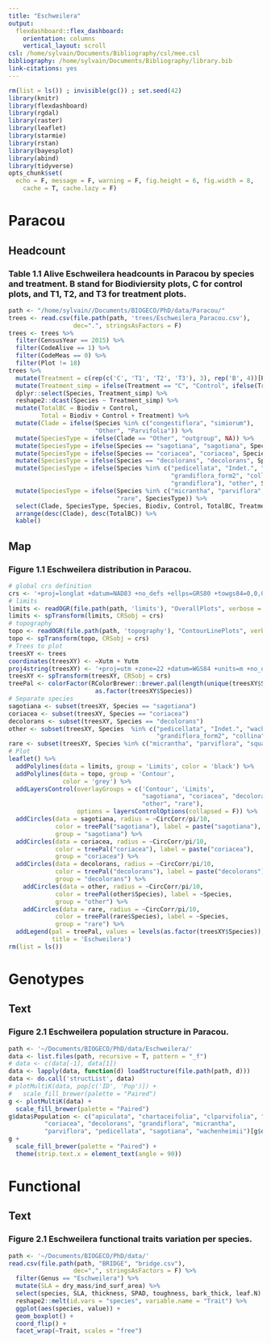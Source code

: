 ```yaml
---
title: "Eschweilera"
output: 
  flexdashboard::flex_dashboard:
    orientation: columns
    vertical_layout: scroll
csl: /home/sylvain/Documents/Bibliography/csl/mee.csl
bibliography: /home/sylvain/Documents/Bibliography/library.bib
link-citations: yes
---
```


```r
rm(list = ls()) ; invisible(gc()) ; set.seed(42)
library(knitr)
library(flexdashboard)
library(rgdal)
library(raster)
library(leaflet)
library(starmie)
library(rstan)
library(bayesplot)
library(abind)
library(tidyverse)
opts_chunk$set(
  echo = F, message = F, warning = F, fig.height = 6, fig.width = 8,
    cache = T, cache.lazy = F)
```

Paracou
==================

Headcount {data-width=200}
-------------------------------------

### Table 1.1 Alive Eschweilera headcounts in Paracou by species and treatment. B stand for Biodiviersity plots, C for control plots, and T1, T2, and T3 for treatment plots.

```r
path <- "/home/sylvain//Documents/BIOGECO/PhD/data/Paracou/"
trees <- read.csv(file.path(path, 'trees/Eschweilera_Paracou.csv'),
                  dec=".", stringsAsFactors = F)
trees <- trees %>% 
  filter(CensusYear == 2015) %>% 
  filter(CodeAlive == 1) %>% 
  filter(CodeMeas == 0) %>% 
  filter(Plot != 18)
trees %>% 
  mutate(Treatment = c(rep(c('C', 'T1', 'T2', 'T3'), 3), rep('B', 4))[Plot]) %>% 
  mutate(Treatment_simp = ifelse(Treatment == "C", "Control", ifelse(Treatment == "B", "Biodiv", "Treatment"))) %>% 
  dplyr::select(Species, Treatment_simp) %>% 
  reshape2::dcast(Species ~ Treatment_simp) %>% 
  mutate(TotalBC = Biodiv + Control,
         Total = Biodiv + Control + Treatment) %>% 
  mutate(Clade = ifelse(Species %in% c("congestiflora", "simiorum"),
                        "Other", "Parvifolia")) %>% 
  mutate(SpeciesType = ifelse(Clade == "Other", "outgroup", NA)) %>%
  mutate(SpeciesType = ifelse(Species == "sagotiana", "sagotiana", SpeciesType)) %>%
  mutate(SpeciesType = ifelse(Species == "coriacea", "coriacea", SpeciesType)) %>%
  mutate(SpeciesType = ifelse(Species == "decolorans", "decolorans", SpeciesType)) %>%
  mutate(SpeciesType = ifelse(Species %in% c("pedicellata", "Indet.", "wachenheimii",
                                             "grandiflora_form2", "collina", 
                                             "grandiflora"), "other", SpeciesType)) %>%
  mutate(SpeciesType = ifelse(Species %in% c("micrantha", "parviflora", "squamata"), 
                              "rare", SpeciesType)) %>%
  select(Clade, SpeciesType, Species, Biodiv, Control, TotalBC, Treatment, Total) %>% 
  arrange(desc(Clade), desc(TotalBC)) %>% 
  kable()
```

Map {data-width=200}
-------------------------------------

### Figure 1.1 Eschweilera distribution in Paracou.

```r
# global crs definition
crs <- '+proj=longlat +datum=NAD83 +no_defs +ellps=GRS80 +towgs84=0,0,0'
# limits
limits <- readOGR(file.path(path, 'limits'), "OverallPlots", verbose = F)
limits <- spTransform(limits, CRSobj = crs)
# topography
topo <- readOGR(file.path(path, 'topography'), "ContourLinePlots", verbose = F)
topo <- spTransform(topo, CRSobj = crs)
# Trees to plot
treesXY <- trees
coordinates(treesXY) <- ~Xutm + Yutm
proj4string(treesXY) <- '+proj=utm +zone=22 +datum=WGS84 +units=m +no_defs +ellps=WGS84 +towgs84=0,0,0'
treesXY <- spTransform(treesXY, CRSobj = crs)
treePal <- colorFactor(RColorBrewer::brewer.pal(length(unique(treesXY$Species)), "Accent"),
                        as.factor(treesXY$Species))
# Separate species
sagotiana <- subset(treesXY, Species == "sagotiana")
coriacea <- subset(treesXY, Species == "coriacea")
decolorans <- subset(treesXY, Species == "decolorans")
other <- subset(treesXY, Species  %in% c("pedicellata", "Indet.", "wachenheimii",
                                         "grandiflora_form2", "collina", "grandiflora"))
rare <- subset(treesXY, Species %in% c("micrantha", "parviflora", "squamata"))
# Plot
leaflet() %>%
  addPolylines(data = limits, group = 'Limits', color = 'black') %>%
  addPolylines(data = topo, group = 'Contour',
               color = 'grey') %>%
  addLayersControl(overlayGroups = c('Contour', 'Limits', 
                                     "sagotiana", "coriacea", "decolorans",
                                     "other", "rare"),
                   options = layersControlOptions(collapsed = F)) %>% 
  addCircles(data = sagotiana, radius = ~CircCorr/pi/10, 
             color = treePal("sagotiana"), label = paste("sagotiana"),
             group = "sagotiana") %>% 
  addCircles(data = coriacea, radius = ~CircCorr/pi/10, 
             color = treePal("coriacea"), label = paste("coriacea"),
             group = "coriacea") %>% 
  addCircles(data = decolorans, radius = ~CircCorr/pi/10, 
             color = treePal("decolorans"), label = paste("decolorans"),
             group = "decolorans") %>% 
    addCircles(data = other, radius = ~CircCorr/pi/10, 
             color = treePal(other$Species), label = ~Species,
             group = "other") %>% 
    addCircles(data = rare, radius = ~CircCorr/pi/10, 
             color = treePal(rare$Species), label = ~Species,
             group = "rare") %>% 
  addLegend(pal = treePal, values = levels(as.factor(treesXY$Species)),
            title = 'Eschweilera')
rm(list = ls())
```

Genotypes
==================

Text {data-width=400}
-------------------------------------

### Figure 2.1 Eschweilera population structure in Paracou.

```r
path <- '~/Documents/BIOGECO/PhD/data/Eschweilera/'
data <- list.files(path, recursive = T, pattern = "_f")
# data <- c(data[-1], data[1])
data <- lapply(data, function(d) loadStructure(file.path(path, d)))
data <- do.call('structList', data)
# plotMultiK(data, pop[c('ID', 'Pop')]) +
#   scale_fill_brewer(palette = "Paired")
g <- plotMultiK(data) +
  scale_fill_brewer(palette = "Paired")
g$data$Population <- c("apiculata", "chartaceifolia", "clparvifolia", "colilina",
          "coriacea", "decolorans", "grandiflora", "micrantha",
          "parviflora", "pedicellata", "sagotiana", "wachenheimii")[g$data$Population]
g +  
  scale_fill_brewer(palette = "Paired") +
  theme(strip.text.x = element_text(angle = 90))
```

Functional
==================

Text {data-width=400}
-------------------------------------

### Figure 2.1 Eschweilera functional traits variation per species.

```r
path <- '~/Documents/BIOGECO/PhD/data/'
read.csv(file.path(path, "BRIDGE", "bridge.csv"),
                  dec=",", stringsAsFactors = F) %>% 
  filter(Genus == "Eschweilera") %>% 
  mutate(SLA = dry_mass/ind_surf_area) %>% 
  select(species, SLA, thickness, SPAD, toughness, bark_thick, leaf.N) %>% 
  reshape2::melt(id.vars = "species", variable.name = "Trait") %>% 
  ggplot(aes(species, value)) +
  geom_boxplot() +
  coord_flip() +
  facet_wrap(~Trait, scales = "free")
```

